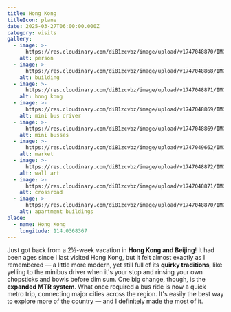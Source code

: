```yaml
---
title: Hong Kong
titleIcon: plane
date: 2025-03-27T06:00:00.000Z
category: visits
gallery:
  - image: >-
      https://res.cloudinary.com/di81zcvbz/image/upload/v1747048870/IMG_5932_ovudq2.jpg
    alt: person
  - image: >-
      https://res.cloudinary.com/di81zcvbz/image/upload/v1747048868/IMG_5764_ynfenk.jpg
    alt: building
  - image: >-
      https://res.cloudinary.com/di81zcvbz/image/upload/v1747048871/IMG_6647_ozmuy6.jpg
    alt: hong kong
  - image: >-
      https://res.cloudinary.com/di81zcvbz/image/upload/v1747048869/IMG_5773_otnizj.jpg
    alt: mini bus driver
  - image: >-
      https://res.cloudinary.com/di81zcvbz/image/upload/v1747048869/IMG_5796_bfu4qh.jpg
    alt: mini busses
  - image: >-
      https://res.cloudinary.com/di81zcvbz/image/upload/v1747049662/IMG_5793_yoqh5n.jpg
    alt: market
  - image: >-
      https://res.cloudinary.com/di81zcvbz/image/upload/v1747048872/IMG_6843_bwdf3r.jpg
    alt: wall art
  - image: >-
      https://res.cloudinary.com/di81zcvbz/image/upload/v1747048871/IMG_6621_ciwr45.jpg
    alt: crossroad
  - image: >-
      https://res.cloudinary.com/di81zcvbz/image/upload/v1747048870/IMG_6581_nqp8o5.jpg
    alt: apartment buildings
place:
  - name: Hong Kong
    longitude: 114.0368367
---
```


Just got back from a 2½-week vacation in **Hong Kong and Beijing**! It had been ages since I last visited Hong Kong, but it felt almost exactly as I remembered — a little more modern, yet still full of its **quirky traditions**, like yelling to the minibus driver when it's your stop and rinsing your own chopsticks and bowls before dim sum. One big change, though, is the **expanded MTR system**. What once required a bus ride is now a quick metro trip, connecting major cities across the region. It's easily the best way to explore more of the country — and I definitely made the most of it.
